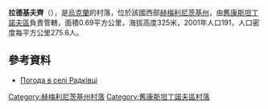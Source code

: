 {{coord|49|49|29|N|27|13|46|E|scale:100000|display=title}}

'''拉德基夫齊'''（{{lang-uk|Радківці}}），是[[烏克蘭|烏克蘭]]的村落，位於該國西部[[赫梅利尼茨基州|赫梅利尼茨基州]]，由[[舊康斯坦丁諾夫區|舊康斯坦丁諾夫區]]負責管轄，面積0.69平方公里，海拔高度325米，2001年人口191，人口密度每平方公里275.6人。

==參考資料==
* [http://weather.in.ua/ua/hmel'nickaja/21988 Погода в селі Радківці] {{Wayback|url=http://weather.in.ua/ua/hmel'nickaja/21988 |date=20160305112848 }}

{{DEFAULTSORT:Радківці}}
[[Category:赫梅利尼茨基州村落|Category:赫梅利尼茨基州村落]]
[[Category:舊康斯坦丁諾夫區村落|Category:舊康斯坦丁諾夫區村落]]


{{Khmelnytskyi-geo-stub}}